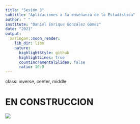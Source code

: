 ```yaml
---
title: "Sesión 3"
subtitle: "Aplicaciones a la enseñanza de la Estadística"
author: " "
institute: "Daniel Enrique González Gómez"
date: "2021"
output:
  xaringan::moon_reader:
    lib_dir: libs
    nature:
      highlightStyle: github
      highlightLines: true
      countIncrementalSlides: false
      ratio: 16:9
---
```

class: inverse, center, middle

# EN CONSTRUCCION 
![](img/enconstruccion3.gif)




